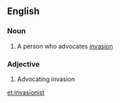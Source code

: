 ==English==

===Noun===
{{en-noun}}

# A person who advocates [[invasion]]

===Adjective===
{{en-adj}}

# Advocating invasion

[[et:invasionist]]